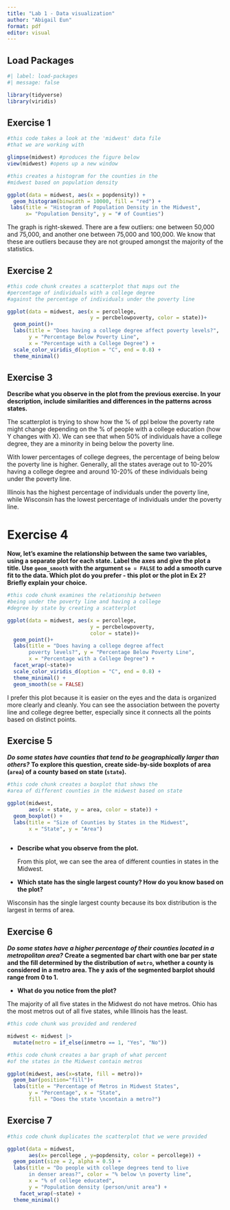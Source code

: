 ```yaml
---
title: "Lab 1 - Data visualization"
author: "Abigail Eun"
format: pdf
editor: visual
---
```


## Load Packages

```r
#| label: load-packages
#| message: false

library(tidyverse)
library(viridis)
```

## Exercise 1

```r
#this code takes a look at the 'midwest' data file 
#that we are working with

glimpse(midwest) #produces the figure below
view(midwest) #opens up a new window
```

```r
#this creates a histogram for the counties in the 
#midwest based on population density 

ggplot(data = midwest, aes(x = popdensity)) +
  geom_histogram(binwidth = 10000, fill = "red") +
 labs(title = "Histogram of Population Density in the Midwest", 
      x= "Population Density", y = "# of Counties") 
```

The graph is right-skewed. There are a few outliers: one between 50,000 and 75,000, and another one between 75,000 and 100,000. We know that these are outliers because they are not grouped amongst the majority of the statistics.

## Exercise 2

```r
#this code chunk creates a scatterplot that maps out the 
#percentage of individuals with a college degree 
#against the percentage of individuals under the poverty line

ggplot(data = midwest, aes(x = percollege, 
                           y = percbelowpoverty, color = state))+
  geom_point()+
  labs(title = "Does having a college degree affect poverty levels?", 
       y = "Percentage Below Poverty Line", 
       x = "Percentage with a College Degree") +
  scale_color_viridis_d(option = "C", end = 0.8) +
  theme_minimal() 
```

## Exercise 3

**Describe what you observe in the plot from the previous exercise. In your description, include similarities and differences in the patterns across states.**

The scatterplot is trying to show how the % of ppl below the poverty rate might change depending on the % of people with a college education (how Y changes with X). We can see that when 50% of individuals have a college degree, they are a minority in being below the poverty line.

With lower percentages of college degrees, the percentage of being below the poverty line is higher. Generally, all the states average out to 10-20% having a college degree and around 10-20% of these individuals being under the poverty line.

Illinois has the highest percentage of individuals under the poverty line, while Wisconsin has the lowest percentage of individuals under the poverty line.

# Exercise 4

**Now, let's examine the relationship between the same two variables, using a separate plot for each state. Label the axes and give the plot a title. Use `geom_smooth` with the argument `se = FALSE` to add a smooth curve fit to the data. Which plot do you prefer - this plot or the plot in Ex 2? Briefly explain your choice.**

```r
#this code chunk examines the relationship between 
#being under the poverty line and having a college 
#degree by state by creating a scatterplot

ggplot(data = midwest, aes(x = percollege, 
                           y = percbelowpoverty, 
                           color = state))+
  geom_point()+
  labs(title = "Does having a college degree affect 
       poverty levels?", y = "Percentage Below Poverty Line", 
       x = "Percentage with a College Degree") +
  facet_wrap(~state)+ 
  scale_color_viridis_d(option = "C", end = 0.8) +
  theme_minimal() +
  geom_smooth(se = FALSE)

```

I prefer this plot because it is easier on the eyes and the data is organized more clearly and cleanly. You can see the association between the poverty line and college degree better, especially since it connects all the points based on distinct points.

## Exercise 5

***Do some states have counties that tend to be geographically larger than others?*** **To explore this question, create side-by-side boxplots of area (`area`) of a county based on state (`state`).**

```r
#this code chunk creates a boxplot that shows the 
#area of different counties in the midwest based on state

ggplot(midwest, 
       aes(x = state, y = area, color = state)) +
  geom_boxplot() +
  labs(title = "Size of Counties by States in the Midwest", 
       x = "State", y = "Area")
  
```

-   **Describe what you observe from the plot.**

    From this plot, we can see the area of different counties in states in the Midwest.

-   **Which state has the single largest county? How do you know based on the plot?**

Wisconsin has the single largest county because its box distribution is the largest in terms of area.

## Exercise 6

***Do some states have a higher percentage of their counties located in a metropolitan area?*** **Create a segmented bar chart with one bar per state and the fill determined by the distribution of `metro`, whether a county is considered in a metro area. The y axis of the segmented barplot should range from 0 to 1.**

-   **What do you notice from the plot?**

The majority of all five states in the Midwest do not have metros. Ohio has the most metros out of all five states, while Illinois has the least.

```r
#this code chunk was provided and rendered

midwest <- midwest |>
  mutate(metro = if_else(inmetro == 1, "Yes", "No"))
```

```r
#this code chunk creates a bar graph of what percent 
#of the states in the Midwest contain metros

ggplot(midwest, aes(x=state, fill = metro))+
  geom_bar(position="fill")+
  labs(title = "Percentage of Metros in Midwest States", 
       y = "Percentage", x = "State", 
       fill = "Does the state \ncontain a metro?")
```

## Exercise 7

```r
#this code chunk duplicates the scatterplot that we were provided

ggplot(data = midwest,
       aes(x= percollege , y=popdensity, color = percollege)) +
  geom_point(size = 2, alpha = 0.5) +
  labs(title = "Do people with college degrees tend to live 
       in denser areas?", color = "% below \n poverty line",
       x = "% of college educated", 
       y = "Population density (person/unit area") +
    facet_wrap(~state) +
  theme_minimal()
  
```
